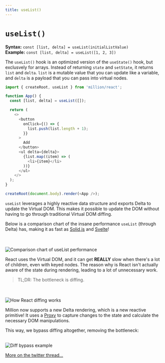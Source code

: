 ```yaml
---
title: useList()
---
```



# `useList()`

**Syntax:** `const [list, delta] = useList(initialListValue)`\
**Example:** `const [list, delta] = useList([1, 2, 3])`

The `useList()` hook is an optimized version of the `useState()` hook, but exclusvely for arrays. Instead of returning `state` and `setState`, it returns `list` and `delta`. `list` is a mutable value that you can update like a variable, and `delta` is a payload that you can pass into virtual nodes.

```js {4,10,15}
import { createRoot, useList } from 'million/react';

function App() {
  const [list, delta] = useList([]);

  return (
    <>
      <button
        onClick={() => {
          list.push(list.length + 1);
        }}
      >
        Add
      </button>
      <ul delta={delta}>
        {list.map((item) => (
          <li>{item}</li>
        ))}
      </ul>
    </>
  );
}

createRoot(document.body).render(<App />);
```

`useList` leverages a highly reactive data structure and exports <Link href="/docs/api/advanced/delta">Delta</Link> to update the Virtual DOM. This makes it possible to update the DOM without having to go through traditional Virtual DOM diffing.

Below is a comparison chart of the insane performance `useList` (through Delta) has, making it as fast as [Solid.js](https://solidjs.com) and [Svelte](https://svelte.dev)!

<br />
<br />

<img src="/sidebyside.png" alt="Comparison chart of useList performance" />

React uses the Virtual DOM, and it can get **REALLY** slow when there's a lot of children, even with keyed nodes. The reason why is React isn't actually aware of the state during rendering, leading to a lot of unnecessary work.

> TL;DR: The bottleneck is diffing.

<br />
<br />

<img src="/diff-example.jpeg" alt="How React diffing works" />

Million now supports a new Delta rendering, which is a new reactive primitive! It uses a [Proxy](https://developer.mozilla.org/en-US/docs/Web/JavaScript/Reference/Global_Objects/Proxy) to capture changes to the state and calculate the necessary DOM manipulations.

This way, we bypass diffing altogether, removing the bottleneck:

<br />

<img src="/skip-example.png" alt="Diff bypass example" />

[More on the twitter thread...](https://twitter.com/aidenybai/status/1553280656213360640)
